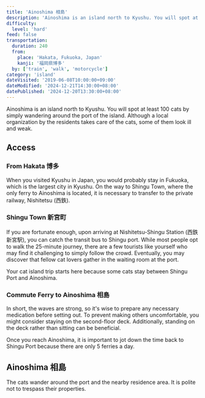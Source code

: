 ```yaml
---
title: 'Ainoshima 相島'
description: 'Ainoshima is an island north to Kyushu. You will spot at least 100 cats by simply wandering around the port of the island. Although a local organization by the residents takes care of the cats, some of them look ill and weak.'
difficulty:
  level: 'hard'
feed: false
transportation:
  duration: 240
  from:
    place: 'Hakata, Fukuoka, Japan'
    kanji: '福岡県博多'
  by: ['train', 'walk', 'motorcycle']
category: 'island'
dateVisited: '2019-06-08T10:00:00+09:00'
dateModified: '2024-12-21T14:30:00+08:00'
datePublished: '2024-12-20T13:30:00+08:00'
---
```



Ainoshima is an island north to Kyushu. You will spot at least 100 cats by simply wandering around the port of the island. Although a local organization by the residents takes care of the cats, some of them look ill and weak.

<Abstract frontmatter={frontmatter} />

## Access

### From Hakata 博多

When you visited Kyushu in Japan, you would probably stay in Fukuoka, which is the largest city in Kyushu. On the way to Shingu Town, where the only ferry to Ainoshima is located, it is necessary to transfer to the private railway, Nishitetsu (西鉄).

### Shingu Town 新宮町

If you are fortunate enough, upon arriving at Nishitetsu-Shingu Station (西鉄新宮駅), you can catch the transit bus to Shingu port. While most people opt to walk the 25-minute journey, there are a few tourists like yourself who may find it challenging to simply follow the crowd. Eventually, you may discover that fellow cat lovers gather in the waiting room at the port.

Your cat island trip starts here because some cats stay between Shingu Port and Ainoshima.

### Commute Ferry to Ainoshima 相島

In short, the waves are strong, so it's wise to prepare any necessary medication before setting out. To prevent making others uncomfortable, you might consider staying on the second-floor deck. Additionally, standing on the deck rather than sitting can be beneficial.

Once you reach Ainoshima, it is important to jot down the time back to Shingu Port because there are only 5 ferries a day.

## Ainoshima 相島

The cats wander around the port and the nearby residence area. It is polite not to trespass their properties.
